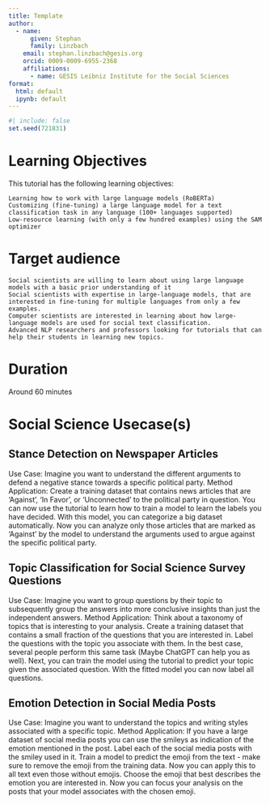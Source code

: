 ```yaml
---
title: Template
author:
  - name:
      given: Stephan
      family: Linzbach
    email: stephan.linzbach@gesis.org
    orcid: 0009-0009-6955-2368
    affiliations:
      - name: GESIS Leibniz Institute for the Social Sciences
format:
  html: default
  ipynb: default
---
```


```r
#| include: false
set.seed(721831)
```

# Learning Objectives

This tutorial has the following learning objectives:

    Learning how to work with large language models (RoBERTa)
    Customizing (fine-tuning) a large language model for a text classification task in any language (100+ languages supported)
    Low-resource learning (with only a few hundred examples) using the SAM optimizer

# Target audience


    Social scientists are willing to learn about using large language models with a basic prior understanding of it
    Social scientists with expertise in large-language models, that are interested in fine-tuning for multiple languages from only a few examples.
    Computer scientists are interested in learning about how large-language models are used for social text classification.
    Advanced NLP researchers and professors looking for tutorials that can help their students in learning new topics.

# Duration

Around 60 minutes

# Social Science Usecase(s)

## Stance Detection on Newspaper Articles

Use Case:
	Imagine you want to understand the different arguments to defend a negative stance towards a specific political party.
Method Application:
	Create a training dataset that contains news articles that are 'Against', 'In Favor', or 'Unconnected' to the political party in question.
	You can now use the tutorial to learn how to train a model to learn the labels you have decided.
	With this model, you can categorize a big dataset automatically. 
	Now you can analyze only those articles that are marked as 'Against' by the model to understand the arguments used to argue against the specific political party.


## Topic Classification for Social Science Survey Questions

Use Case:
	Imagine you want to group questions by their topic to subsequently group the answers into more conclusive insights than just the independent answers.
Method Application:
	Think about a taxonomy of topics that is interesting to your analysis.
	Create a training dataset that contains a small fraction of the questions that you are interested in.
	Label the questions with the topic you associate with them.
	In the best case, several people perform this same task (Maybe ChatGPT can help you as well).
	Next, you can train the model using the tutorial to predict your topic given the associated question.
	With the fitted model you can now label all questions.
	
## Emotion Detection in Social Media Posts

Use Case:
	Imagine you want to understand the topics and writing styles associated with a specific topic.
Method Application:
	If you have a large dataset of social media posts you can use the smileys as indication of the emotion mentioned in the post.
	Label each of the social media posts with the smiley used in it.
	Train a model to predict the emoji from the text - make sure to remove the emoji from the training data.
	Now you can apply this to all text even those without emojis.
	Choose the emoji that best describes the emotion you are interested in.
	Now you can focus your analysis on the posts that your model associates with the chosen emoji.

<!-- End -->
